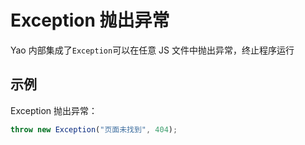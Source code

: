# Exception 抛出异常

Yao 内部集成了`Exception`可以在任意 JS 文件中抛出异常，终止程序运行

## 示例

Exception 抛出异常：

```javascript
throw new Exception("页面未找到", 404);
```
